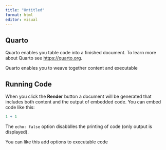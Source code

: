```yaml
---
title: "Untitled"
format: html
editor: visual
---
```


## Quarto

Quarto enables you table code into a finished document.
To learn more about Quarto see <https://quarto.org>.

Quarto enables you to weave together content and executable 

## Running Code

When you click the **Render** button a document will be generated that includes both content and the output of embedded code.
You can embed code like this:

```r
1 + 1
```

The `echo: false` option disabblles the printing of code (only output is displayed).


You can  like this add options to executable code
